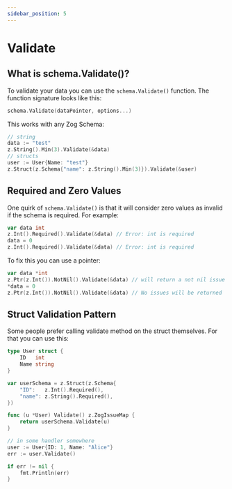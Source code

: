 ```yaml
---
sidebar_position: 5
---
```


# Validate

## What is schema.Validate()?

To validate your data you can use the `schema.Validate()` function. The function signature looks like this:

```go
schema.Validate(dataPointer, options...)
```

This works with any Zog Schema:

```go
// string
data := "test"
z.String().Min(3).Validate(&data)
// structs
user := User{Name: "test"}
z.Struct(z.Schema{"name": z.String().Min(3)}).Validate(&user)
```

## Required and Zero Values

One quirk of `schema.Validate()` is that it will consider zero values as invalid if the schema is required. For example:

```go
var data int
z.Int().Required().Validate(&data) // Error: int is required
data = 0
z.Int().Required().Validate(&data) // Error: int is required
```

To fix this you can use a pointer:

```go
var data *int
z.Ptr(z.Int()).NotNil().Validate(&data) // will return a not nil issue
*data = 0
z.Ptr(z.Int()).NotNil().Validate(&data) // No issues will be returned
```

## Struct Validation Pattern

Some people prefer calling validate method on the struct themselves. For that you can use this:

```go
type User struct {
	ID   int
	Name string
}

var userSchema = z.Struct(z.Schema{
	"ID":   z.Int().Required(),
	"name": z.String().Required(),
})

func (u *User) Validate() z.ZogIssueMap {
	return userSchema.Validate(u)
}

// in some handler somewhere
user := User{ID: 1, Name: "Alice"}
err := user.Validate()

if err != nil {
	fmt.Println(err)
}
```
